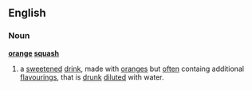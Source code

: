 {{rfd}}
==English==
===Noun===
'''[[orange]] [[squash]]'''
#a [[sweetened]] [[drink]], made with [[oranges]] but [[often]] containg additional [[flavouring]]s, that is [[drunk]] [[diluted]] with water.